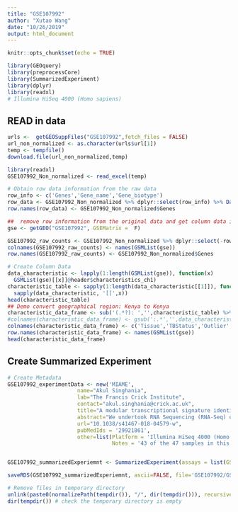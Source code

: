 ```yaml
---
title: "GSE107992"
author: "Xutao Wang"
date: "10/26/2019"
output: html_document
---
```


```r
knitr::opts_chunk$set(echo = TRUE)
```

```r
library(GEOquery)
library(preprocessCore)
library(SummarizedExperiment)
library(dplyr)
library(readxl)
# Illumina HiSeq 4000 (Homo sapiens)
```

## READ in data
```r
urls <-  getGEOSuppFiles("GSE107992",fetch_files = FALSE)
url_non_normalized <- as.character(urls$url[1])
temp <- tempfile()
download.file(url_non_normalized,temp)

library(readxl)
GSE107992_Non_normalized <- read_excel(temp)

# Obtain row data information from the raw data
row_info <- c('Genes','Gene_name','Gene_biotype')
row_data <- GSE107992_Non_normalized %>% dplyr::select(row_info) %>% DataFrame()
row.names(row_data) <- GSE107992_Non_normalized$Genes
```

```r
##  remove row information from the original data and get column data information
gse <- getGEO("GSE107992", GSEMatrix =  F)

GSE107992_raw_counts <- GSE107992_Non_normalized %>% dplyr::select(-row_info) %>% data.frame()
colnames(GSE107992_raw_counts) <- names(GSMList(gse)) 
row.names(GSE107992_raw_counts) <- GSE107992_Non_normalized$Genes

# Create Column Data
data_characteristic <- lapply(1:length(GSMList(gse)), function(x)  
  GSMList(gse)[[x]]@header$characteristics_ch1)
characteristic_table <- sapply(1:length(data_characteristic[[1]]), function(x) 
  sapply(data_characteristic, '[[',x)) 
head(characteristic_table)
## Demo convert geographical region: Kenya to Kenya
characteristic_data_frame <- sub('(.*?): ','',characteristic_table) %>% DataFrame()
#colnames(characteristic_data_frame) <- gsub(':.*','',data_characteristic[[1]])
colnames(characteristic_data_frame) <- c('Tissue','TBStatus','Outlier','PatientID')
row.names(characteristic_data_frame) <- names(GSMList(gse)) 
head(characteristic_data_frame)

```

## Create Summarized Experiment
```r
# Create Metadata
GSE107992_experimentData <- new('MIAME',
                      name="Akul Singhania",
                      lab="The Francis Crick Institute",
                      contact="akul.singhania@crick.ac.uk",
                      title="A modular transcriptional signature identifies phenotypic heterogeneity of human tuberculosis infection.",
                      abstract="We undertook RNA Sequencing (RNA-Seq) of our earlier Berry et al. 2010 (GSE19444 and GSE19442) cohorts and additionally set up a prospective cohort study at Leicester (UK) in subject groups of incident TB and recent TB contacts, respectively.",
                      url="10.1038/s41467-018-04579-w",
                      pubMedIds = '29921861',
                      other=list(Platform = 'Illumina HiSeq 4000 (Homo sapiens)',
                                 Notes = '43 of the 47 samples in this series were re-analyzed from GSE19442'))


GSE107992_summarizedExperiemnt <- SummarizedExperiment(assays = list(GSE107992_Non_normalized_counts= as.matrix(GSE107992_raw_counts)), colData = characteristic_data_frame, rowData = row_data, metadata = list(GSE107992_experimentData)); GSE107992_summarizedExperiemnt

```

```r
saveRDS(GSE107992_summarizedExperiemnt, ascii=FALSE, file='GSE107992/GSE107992_summarizedExperiemnt.RDS')

# Remove files in temporary directory
unlink(paste0(normalizePath(tempdir()), "/", dir(tempdir())), recursive = TRUE)
dir(tempdir()) # check the temporary directory is empty
```
































































